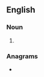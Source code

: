 ==English==

===Noun===
{{head|en|noun plural form}}

# {{plural of|woodpecker|lang=en}}

===Anagrams===
* {{anagrams|en|a=cdeekooprsw|peckerwoods}}